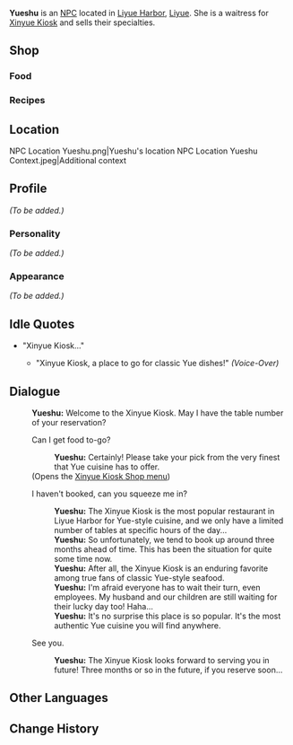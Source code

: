 {{Meta
<!-- REMOVE THIS TEMPLATE AFTER ADDING MISSING INFO -->
|missing_NPC_profile  = yes
}}
{{Character Infobox
|image            = NPC Yueshu.png
|type             = NPC
|affiliation      = Xinyue Kiosk
|region           = Liyue
|title            = Waitress, Xinyue Kiosk
}}
'''Yueshu''' {{Lang|zh=月疏|zh_rm=Yuèshū}} is an [[NPC]] located in [[Liyue Harbor]], [[Liyue]]. She is a waitress for [[Xinyue Kiosk]] and sells their specialties.

==Shop==
===Food===
{{Shop/Header|note=Refreshes|total=1|vendor=Yueshu}}
{{Shop|Stir-Fried Fish Noodles|1,375|2|note=Daily|total=1}}
{{Shop|Golden Shrimp Balls|5,700|2|note=Daily|total=1}}
{{Shop|Fullmoon Egg|5,775|2|note=Daily|total=1}}
{{Shop|Golden Crab|12,200|2|note=Every 3 Days|total=1}}
{{Shop/Footer|note=&#32;|total=50,100}}

===Recipes===
{{Shop/Header|note=Required<br />[[Adventure Rank]]|total=1|vendor=Yueshu}}
{{Shop|Recipe|2,500|1|note=1|specific=Recipe: Stir-Fried Fish Noodles|total=1}}
{{Shop|Recipe|5,000|1|note=1|specific=Recipe: Fullmoon Egg|total=1}}
{{Shop/Footer|note=&#32;|total=7,500}}

==Location==
<gallery hideaddbutton="true" captionalign="center">
NPC Location Yueshu.png|Yueshu's location
NPC Location Yueshu Context.jpeg|Additional context
</gallery>

==Profile==
<!-- detailed story/lore information goes here -->
''(To be added.)''

===Personality===
''(To be added.)''

===Appearance===
''(To be added.)''

==Idle Quotes==
* "Xinyue Kiosk..."
**{{A|VO Yueshu 01.ogg}} "Xinyue Kiosk, a place to go for classic Yue dishes!" ''(Voice-Over)''

==Dialogue==
{{Dialogue start}}
:'''Yueshu:''' Welcome to the Xinyue Kiosk. May I have the table number of your reservation?
:{{DIcon|Shop}} Can I get food to-go?
::'''Yueshu:''' Certainly! Please take your pick from the very finest that Yue cuisine has to offer.
:;(Opens the [[Xinyue Kiosk#Shop|Xinyue Kiosk Shop menu]])
:{{DIcon}} I haven't booked, can you squeeze me in?
::'''Yueshu:''' The Xinyue Kiosk is the most popular restaurant in Liyue Harbor for Yue-style cuisine, and we only have a limited number of tables at specific hours of the day...
::'''Yueshu:''' So unfortunately, we tend to book up around three months ahead of time. This has been the situation for quite some time now.
::'''Yueshu:''' After all, the Xinyue Kiosk is an enduring favorite among true fans of classic Yue-style seafood.
::'''Yueshu:''' I'm afraid everyone has to wait their turn, even employees. My husband and our children are still waiting for their lucky day too! Haha...
::'''Yueshu:''' It's no surprise this place is so popular. It's the most authentic Yue cuisine you will find anywhere.
:{{DIcon}} See you.
::'''Yueshu:''' The Xinyue Kiosk looks forward to serving you in <!--the-->future! Three months or so in the future, if you reserve soon...
{{Dialogue end}}

==Other Languages==
{{Other Languages
|default_hidden = 1
|en      = Yueshu
|zhs     = 月疏
|zhs_rm  = Yuèshū
|zht     = 月疏
|zht_rm  = Yuèshū
|ja      = 月疏
|ja_rm   = Getsuso{{Assumed}}
|ko      = 월소
|ko_rm   = Wolso
|es      = Yueshu
|fr      = Yueshu
|ru      = Юэ Шу
|th      = Yueshu
|vi      = Yueshu
|de      = Yueshu
|id      = Yueshu
|pt      = Yueshu
}}

==Change History==
{{Change History|1.0}}